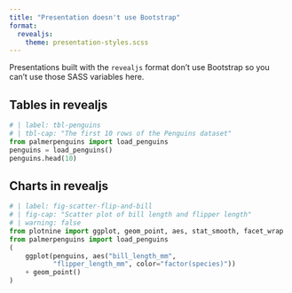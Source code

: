 ```yaml
---
title: "Presentation doesn't use Bootstrap"
format: 
  revealjs:
    theme: presentation-styles.scss
---
```


Presentations built with the `revealjs` format don't use Bootstrap so you can't use those SASS variables here.

## Tables in revealjs

```python
# | label: tbl-penguins
# | tbl-cap: "The first 10 rows of the Penguins dataset"
from palmerpenguins import load_penguins
penguins = load_penguins()
penguins.head(10)
```

## Charts in revealjs

```python
# | label: fig-scatter-flip-and-bill
# | fig-cap: "Scatter plot of bill length and flipper length"
# | warning: false
from plotnine import ggplot, geom_point, aes, stat_smooth, facet_wrap
from palmerpenguins import load_penguins
(
    ggplot(penguins, aes("bill_length_mm",
           "flipper_length_mm", color="factor(species)"))
    + geom_point()
)
```